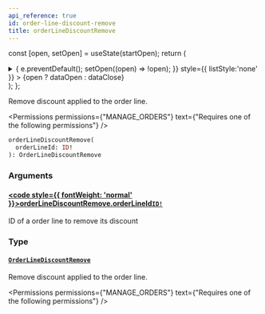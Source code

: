 ```yaml
---
api_reference: true
id: order-line-discount-remove
title: orderLineDiscountRemove
---
```






const [open, setOpen] = useState(startOpen);
return (
<details {...(open ? { open: true } : {})} className="details" style={{ border:'none', boxShadow:'none', background:'var(--ifm-background-color)' }}>
<summary
onClick={(e) => {
e.preventDefault();
setOpen((open) => !open);
}}
style={{ listStyle:'none' }} >
{open ? dataOpen : dataClose}
</summary>
{open && children}
</details>
);
};

Remove discount applied to the order line.


<Permissions permissions={"MANAGE_ORDERS"} text={"Requires one of the following permissions"} />


```graphql
orderLineDiscountRemove(
  orderLineId: ID!
): OrderLineDiscountRemove
```

### Arguments

#### [<code style={{ fontWeight: 'normal' }}>orderLineDiscountRemove.<b>orderLineId</b></code>](#)<Bullet />[`ID!`](../../../api-reference/miscellaneous/scalars/id.mdx) <Badge class="badge badge--secondary" text="non-null"/> <Badge class="badge badge--secondary" text="scalar"/> <Badge class="badge badge--secondary" text="miscellaneous"/>

ID of a order line to remove its discount

### Type

#### [`OrderLineDiscountRemove`](../../../api-reference/orders/objects/order-line-discount-remove.mdx) <Badge class="badge badge--secondary" text="object"/> <Badge class="badge badge--secondary" text="orders"/>

Remove discount applied to the order line.


<Permissions permissions={"MANAGE_ORDERS"} text={"Requires one of the following permissions"} />



